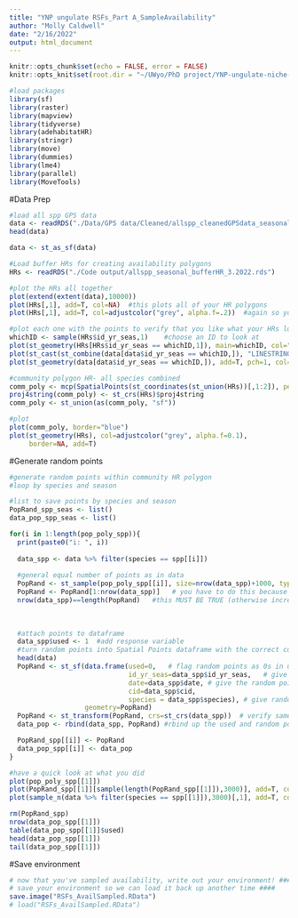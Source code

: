 ```yaml
---
title: "YNP ungulate RSFs_Part A_SampleAvailability"
author: "Molly Caldwell"
date: "2/16/2022"
output: html_document
---
```



```r
knitr::opts_chunk$set(echo = FALSE, error = FALSE)
knitr::opts_knit$set(root.dir = "~/UWyo/PhD project/YNP-ungulate-niche-proj/")
```

```r
#load packages
library(sf)
library(raster)
library(mapview)
library(tidyverse)
library(adehabitatHR)
library(stringr)
library(move)
library(dummies)
library(lme4)
library(parallel)
library(MoveTools)
```

#Data Prep

```r
#load all spp GPS data
data <- readRDS("./Data/GPS data/Cleaned/allspp_cleanedGPSdata_seasonal_3.2022.rds")
head(data)

data <- st_as_sf(data)
```

```r
#Load buffer HRs for creating availability polygons
HRs <- readRDS("./Code output/allspp_seasonal_bufferHR_3.2022.rds")

#plot the HRs all together
plot(extend(extent(data),10000))  
plot(HRs[,1], add=T, col=NA)  #this plots all of your HR polygons
plot(HRs[,1], add=T, col=adjustcolor("grey", alpha.f=.2))  #again so you can see where they overlap the most

#plot each one with the points to verify that you like what your HRs look like
whichID <- sample(HRs$id_yr_seas,1)    #choose an ID to look at
plot(st_geometry(HRs[HRs$id_yr_seas == whichID,1]), main=whichID, col="lightgrey")
plot(st_cast(st_combine(data[data$id_yr_seas == whichID,]), "LINESTRING"), add=T, col="grey")
plot(st_geometry(data[data$id_yr_seas == whichID,]), add=T, pch=1, col="blue")
```

```r
#community polygon HR- all species combined
comm_poly <- mcp(SpatialPoints(st_coordinates(st_union(HRs))[,1:2]), percent=100, unin="m")
proj4string(comm_poly) <- st_crs(HRs)$proj4string
comm_poly <- st_union(as(comm_poly, "sf"))

#plot
plot(comm_poly, border="blue")
plot(st_geometry(HRs), col=adjustcolor("grey", alpha.f=0.1), 
     border=NA, add=T) 
```

#Generate random points

```r
#generate random points within community HR polygon
#loop by species and season

#list to save points by species and season
PopRand_spp_seas <- list()
data_pop_spp_seas <- list()

for(i in 1:length(pop_poly_spp)){
  print(paste0("i: ", i))
    
  data_spp <- data %>% filter(species == spp[[i]])
    
  #general equal number of points as in data
  PopRand <- st_sample(pop_poly_spp[[i]], size=nrow(data_spp)+1000, type="random")
  PopRand <- PopRand[1:nrow(data_spp)]   # you have to do this because st_sample doesn't give the exact size you are looking for (might need to change the 1000 above to a bigger number!!!!)
  nrow(data_spp)==length(PopRand)   #this MUST BE TRUE (otherwise increase the 1000 number above)
  
  
  
  #attach points to dataframe
  data_spp$used <- 1  #add response variable
  #turn random points into Spatial Points dataframe with the correct column names and attributes
  head(data)
  PopRand <- st_sf(data.frame(used=0,   # flag random points as 0s in used column
                              id_yr_seas=data_spp$id_yr_seas,   # give random points a random id_yr_seas
                              date=data_spp$date, # give the random points a random date as well
                              cid=data_spp$cid,
                              species = data_spp$species), # give random id
                   geometry=PopRand)
  PopRand <- st_transform(PopRand, crs=st_crs(data_spp))  # verify same projection
  data_pop <- rbind(data_spp, PopRand) #rbind up the used and random points

  PopRand_spp[[i]] <- PopRand
  data_pop_spp[[i]] <- data_pop
}

#have a quick look at what you did
plot(pop_poly_spp[[1]])
plot(PopRand_spp[[1]][sample(length(PopRand_spp[[1]]),3000)], add=T, col="blue", pch=".")   #sample of available points
plot(sample_n(data %>% filter(species == spp[[1]]),3000)[,1], add=T, col="orange", pch=".")         #sample of used points

rm(PopRand_spp)
nrow(data_pop_spp[[1]])
table(data_pop_spp[[1]]$used)
head(data_pop_spp[[1]])
tail(data_pop_spp[[1]])
```


#Save environment

```r
# now that you've sampled availability, write out your environment! ####
# save your environment so we can load it back up another time ####
save.image("RSFs_AvailSampled.RData")
# load("RSFs_AvailSampled.RData")
```

